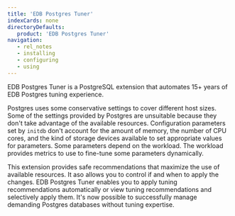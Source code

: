 ```yaml
---
title: 'EDB Postgres Tuner'
indexCards: none
directoryDefaults:
   product: 'EDB Postgres Tuner'
navigation:
   - rel_notes
   - installing
   - configuring
   - using
---
```


EDB Postgres Tuner is a PostgreSQL extension that automates 15+ years of EDB Postgres tuning experience. 

Postgres uses some conservative settings to cover different host sizes. Some of the settings provided by Postgres are unsuitable because they don't take advantage of the available resources. Configuration parameters set by `initdb` don't account for the amount of memory, the number of CPU cores, and the kind of storage devices available to set appropriate values for parameters. Some parameters depend on the workload. The workload provides metrics to use to fine-tune some parameters dynamically.

This extension provides safe recommendations that maximize the use of available resources. It aso allows you to control if and when to apply the changes. EDB Postgres Tuner enables you to apply tuning recommendations automatically or view tuning recommendations and selectively apply them. It's now possible to successfully manage demanding Postgres databases without tuning expertise.   
